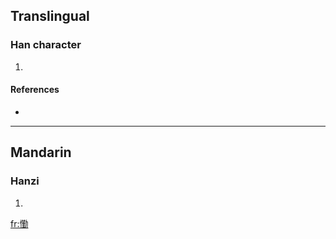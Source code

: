 ==Translingual==

===Han character===
{{Han char|rn=61|rad=心|as=13|sn=16|four=|canj=心廿一尸 (PTMS)}}

# {{defn|Han|sort=心13}}

====References====
* {{Han ref|kx=0405.140|dkj=11322|dj=0745.240|hdz=42360.010|uh=61C4|ud=25028}}

----

==Mandarin==

===Hanzi===
{{cmn-hanzi|pin=[[qín]] ([[qin2]])|wg=ch'in<sup>2</sup>}}

# {{defn|Mandarin}}

[[fr:懄]]